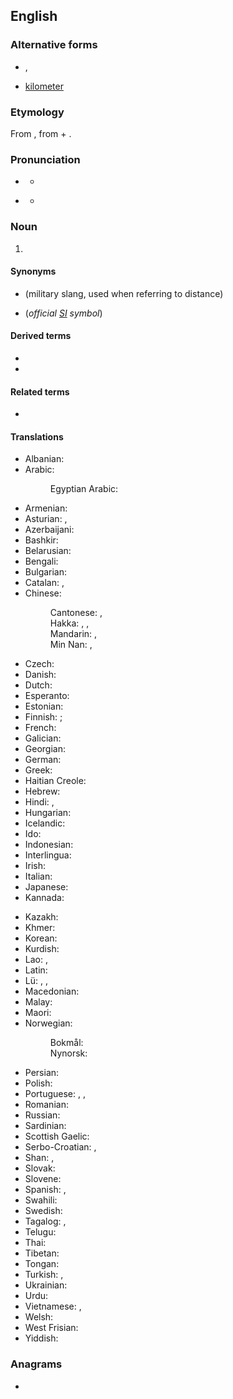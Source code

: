 {{also|kilòmetre|kilomètre|kilo-metre}}
==English==

===Alternative forms===
* {{l|en|chilometer}}, {{l|en|chilometre}} {{qualifier|obsolete}}
* {{qualifier|US}} [[kilometer]]

===Etymology===
From {{bor|en|fr|kilomètre}}, from {{der|en|grc|χίλιοι||thousand}} + {{m|grc|μέτρον||measure}}.

===Pronunciation===
* {{a|UK}} {{IPA|en|/ˈkɪləˌmiːtə/|/kɪˈlɒmɪtə/}}
** {{audio|en|En-uk-kilometre.ogg|Audio (UK &ndash; Scotland)}}
* {{a|US}} {{IPA|en|/kəˈlɑmɪtəɹ/|/ˈkɪləˌmitəɹ/}}
** {{audio|en|En-us-kilometre.ogg|Audio (US)}}

===Noun===
{{en-noun}}

# {{lb|en|official BIPM spelling|British spelling|Canadian spelling|Australian, New Zealand, Irish and South African spelling}} {{SI-unit|en|kilo|metre|length}}

====Synonyms====
* {{l|en|klick}} (military slang, used when referring to distance)
* {{l|en|km}} (''official [[SI]] symbol'')

====Derived terms====
* {{l|en|cubic kilometre}}
* {{l|en|square kilometre}}

====Related terms====
* {{l|en|kilometric}}

====Translations====
{{trans-top|unit of measure}}
* Albanian: {{t+|sq|kilometër}}
* Arabic: {{t|ar|كيلومتر|m|tr=kīlomitr}}
*: Egyptian Arabic: {{t|arz|كيلومتر|m|tr=kīlumetr|sc=Arab}}
* Armenian: {{t+|hy|կիլոմետր}}
* Asturian: {{t|ast|quilómetru|m}}, {{t|ast|kilómetru|m}}
* Azerbaijani: {{t+|az|kilometr}}
* Bashkir: {{t|ba|саҡрым|sc=Cyrl}}
* Belarusian: {{t|be|кіламе́тр|m}}
* Bengali: {{t|bn|কিলোমিটার}}
* Bulgarian: {{t+|bg|киломе́тър|m}}
* Catalan: {{t+|ca|quilòmetre|m}}, {{t+|ca|kilòmetre|m}}
* Chinese:
*: Cantonese: {{t|yue|公里|tr=gung1 lei5|sc=Hani}}, {{t|yue|千米|tr=cin1 mai5|sc=Hani}}
*: Hakka: {{t|hak|公里|tr=kûng-lî|sc=Hani}}, {{t|hak|奇勞|sc=Hani}}, {{t|hak|奇劳|tr=khi-ló|sc=Hani}}
*: Mandarin: {{t+|cmn|公里|tr=gōnglǐ|sc=Hani}}, {{t+|cmn|千米|tr=qiān-mǐ|sc=Hani}}
*: Min Nan: {{t+|nan|公里|tr=kong-lí}}, {{t|nan|khí-lo͘h}}
* Czech: {{t+|cs|kilometr|m}}
* Danish: {{t+|da|kilometer|c}}
* Dutch: {{t+|nl|kilometer}}
* Esperanto: {{t|eo|kilometro}}
* Estonian: {{t|et|kilomeeter}}
* Finnish: {{t+|fi|kilometri}}; {{t+|fi|kilsa}} {{q|colloquial}}
* French: {{t+|fr|kilomètre|m}}
* Galician: {{t+|gl|quilómetro|m}}
* Georgian: {{t|ka|კილომეტრი}}
* German: {{t+|de|Kilometer|m}}
* Greek: {{t+|el|χιλιόμετρο|n}}
* Haitian Creole: {{t|ht|kilomèt}}
* Hebrew: {{t|he|קילומטר|m|tr=kilometer}}
* Hindi: {{t+|hi|किलोमीटर}}, {{t|hi|सहस्रमान}}
* Hungarian: {{t+|hu|kilométer}}
* Icelandic: {{t+|is|kílómetri|m}}
* Ido: {{t+|io|kilometro}}
* Indonesian: {{t+|id|kilometer}}
* Interlingua: {{t+|ia|kilometro}}
* Irish: {{t|ga|ciliméadar|m}}
* Italian: {{t+|it|chilometro|m}}
* Japanese: {{t+|ja|キロメートル|tr=kiromētoru}}
* Kannada: {{t|kn|ಕಿಲೋಮೀಟರು}}
{{trans-mid}}
* Kazakh: {{t|kk|шақырым|sc=Cyrl}}
* Khmer: {{t+|km|គីឡូម៉ែត្រ|tr=kiiloo maet|sc=Khmr}}
* Korean: {{t+|ko|킬로미터|tr=kilomiteo}}
* Kurdish: {{t+|ku|kîlometre|f}}
* Lao: {{t+|lo|ກິໂລແມັດ}}, {{t|lo|ກິໂລເມັດ}}
* Latin: {{t+|la|chiliometrum|n}}
* Lü: {{t|khb|ᦜᧅ|sc=Talu}}, {{t|khb|ᦂᦲᦷᦟᦙᦶᧆ}}, {{t|khb|ᦂᦲᦷᦟᦙᦵᧆ}}
* Macedonian: {{t|mk|киломе́тар|m}}
* Malay: {{t|ms|kilometer}}
* Maori: {{t|mi|manomita}}
* Norwegian:
*: Bokmål: {{t+|nb|kilometer|m}}
*: Nynorsk: {{t+|no|kilometer|m}}
* Persian: {{t+|fa|کیلومتر|tr=kilometr}}
* Polish: {{t+|pl|kilometr|m}}
* Portuguese: {{t+|pt|quilômetro|m}}, {{t+|pt|quilómetro|m}}, {{t|pt|kilômetro|m}}
* Romanian: {{t+|ro|kilometru|m}}
* Russian: {{t+|ru|киломе́тр|m}}
* Sardinian: {{t|sc|chilòmitru}}
* Scottish Gaelic: {{t|gd|cilemeatair|m}}
* Serbo-Croatian: {{t|sh|километар|m|sc=Cyrl}}, {{t+|sh|kilometar|m}}
* Shan: {{t|shn|ၵိလူဝ်မႅတ}}, {{t|shn|ၵိလူဝ်မဵတ}}
* Slovak: {{t|sk|kilometer}}
* Slovene: {{t+|sl|kilometer}}
* Spanish: {{t+|es|kilómetro|m}}, {{t+|es|quilómetro|m}}
* Swahili: {{t|sw|kilometa}}
* Swedish: {{t+|sv|kilometer|c}}
* Tagalog: {{t|tl|libopanukat}}, {{t|tl|kilometro}}
* Telugu: {{t|te|కిలోమీటరు}}
* Thai: {{t+|th|กิโลเมตร|tr=kilometr}}
* Tibetan: {{t|bo|སྤྱི་ལེ།|sc=Tibt}}
* Tongan: {{t|to|kilomita}}
* Turkish: {{t+|tr|kilometre}}, {{t|tr|çakrım}}
* Ukrainian: {{t+|uk|кіломе́тр|m}}
* Urdu: {{t|ur|کلومیٹر|m|tr=kilōmīṭar}}
* Vietnamese: {{t+|vi|cây số}}, {{t|vi|kilômet}}
* Welsh: {{t|cy|cilometr}}
* West Frisian: {{t|fy|kilometer}}
* Yiddish: {{t|yi|קילאָמעטער|m}}
{{trans-bottom}}

===Anagrams===
* {{anagrams|en|a=eeiklmort|kilometer}}